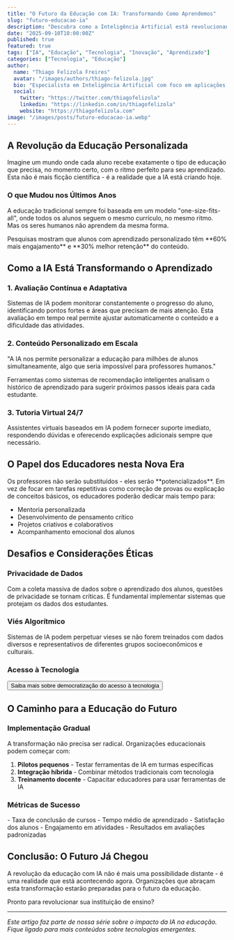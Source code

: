 ```yaml
---
title: "O Futuro da Educação com IA: Transformando Como Aprendemos"
slug: "futuro-educacao-ia"
description: "Descubra como a Inteligência Artificial está revolucionando a educação, criando experiências de aprendizado personalizadas e escaláveis para o futuro."
date: "2025-09-10T10:00:00Z"
published: true
featured: true
tags: ["IA", "Educação", "Tecnologia", "Inovação", "Aprendizado"]
categories: ["Tecnologia", "Educação"]
author:
  name: "Thiago Felizola Freires"
  avatar: "/images/authors/thiago-felizola.jpg"
  bio: "Especialista em Inteligência Artificial com foco em aplicações práticas para negócios e educação. Fundador da IA21 Educação."
  social:
    twitter: "https://twitter.com/thiagofelizola"
    linkedin: "https://linkedin.com/in/thiagofelizola"
    website: "https://thiagofelizola.com"
image: "/images/posts/futuro-educacao-ia.webp"
---
```


## A Revolução da Educação Personalizada

Imagine um mundo onde cada aluno recebe exatamente o tipo de educação que precisa, no momento certo, com o ritmo perfeito para seu aprendizado. Esta não é mais ficção científica - é a realidade que a IA está criando hoje.

### O que Mudou nos Últimos Anos

A educação tradicional sempre foi baseada em um modelo "one-size-fits-all", onde todos os alunos seguem o mesmo currículo, no mesmo ritmo. Mas os seres humanos não aprendem da mesma forma.

<Callout type="success" title="Dados Reveladores">
Pesquisas mostram que alunos com aprendizado personalizado têm **60% mais engajamento** e **30% melhor retenção** do conteúdo.
</Callout>

## Como a IA Está Transformando o Aprendizado

### 1. Avaliação Contínua e Adaptativa

Sistemas de IA podem monitorar constantemente o progresso do aluno, identificando pontos fortes e áreas que precisam de mais atenção. Esta avaliação em tempo real permite ajustar automaticamente o conteúdo e a dificuldade das atividades.

### 2. Conteúdo Personalizado em Escala

<Quote author="Sal Khan" source="Fundador da Khan Academy">
"A IA nos permite personalizar a educação para milhões de alunos simultaneamente, algo que seria impossível para professores humanos."
</Quote>

Ferramentas como sistemas de recomendação inteligentes analisam o histórico de aprendizado para sugerir próximos passos ideais para cada estudante.

### 3. Tutoria Virtual 24/7

Assistentes virtuais baseados em IA podem fornecer suporte imediato, respondendo dúvidas e oferecendo explicações adicionais sempre que necessário.

## O Papel dos Educadores nesta Nova Era

<Card title="O Novo Papel do Professor" description="Como os educadores se adaptam à era da IA">
Os professores não serão substituídos - eles serão **potencializados**. Em vez de focar em tarefas repetitivas como correção de provas ou explicação de conceitos básicos, os educadores poderão dedicar mais tempo para:

- Mentoria personalizada
- Desenvolvimento de pensamento crítico
- Projetos criativos e colaborativos
- Acompanhamento emocional dos alunos
</Card>

## Desafios e Considerações Éticas

### Privacidade de Dados

Com a coleta massiva de dados sobre o aprendizado dos alunos, questões de privacidade se tornam críticas. É fundamental implementar sistemas que protejam os dados dos estudantes.

### Viés Algorítmico

Sistemas de IA podem perpetuar vieses se não forem treinados com dados diversos e representativos de diferentes grupos socioeconômicos e culturais.

### Acesso à Tecnologia

<Button variant="outline" href="/conteudos/acesso-tecnologia-educacao">
Saiba mais sobre democratização do acesso à tecnologia
</Button>

## O Caminho para a Educação do Futuro

### Implementação Gradual

A transformação não precisa ser radical. Organizações educacionais podem começar com:

1. **Pilotos pequenos** - Testar ferramentas de IA em turmas específicas
2. **Integração híbrida** - Combinar métodos tradicionais com tecnologia
3. **Treinamento docente** - Capacitar educadores para usar ferramentas de IA

### Métricas de Sucesso

<Card title="Indicadores de Transformação Digital">
- Taxa de conclusão de cursos
- Tempo médio de aprendizado
- Satisfação dos alunos
- Engajamento em atividades
- Resultados em avaliações padronizadas
</Card>

## Conclusão: O Futuro Já Chegou

A revolução da educação com IA não é mais uma possibilidade distante - é uma realidade que está acontecendo agora. Organizações que abraçam esta transformação estarão preparadas para o futuro da educação.

<CTA href="/contato">
Pronto para revolucionar sua instituição de ensino?
</CTA>

---

*Este artigo faz parte de nossa série sobre o impacto da IA na educação. Fique ligado para mais conteúdos sobre tecnologias emergentes.*
